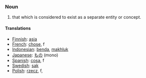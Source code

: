 ===Noun===
#that which is considered to exist as a separate entity or concept.
====Translations====
*[[Finnish]]: [[asia]]
*[[French]]:  [[chose]], f
*[[Indonesian]]: [[benda]], [[makhluk]]
*[[Japanese]]: [[もの]] (mono)
*[[Spanish]]: [[cosa]], f
*[[Swedish]]: [[sak]]
*[[Polish]]: [[rzecz]], f,